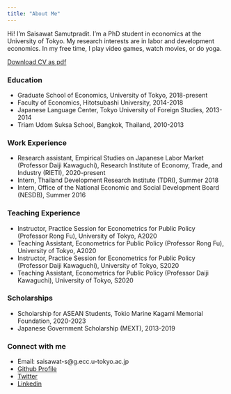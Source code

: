 ```yaml
---
title: "About Me"
---
```


<!-- <div style= "float:right;position: relative; top: 70px;right:200px;width:200px;height:200px;"> -->
<!-- ```{r pressure, echo=FALSE} -->
<!-- knitr::include_graphics("photopic.jpg") -->
<!-- ``` -->
<!-- </div> -->

Hi! I'm Saisawat Samutpradit. I'm a PhD student in economics at the University of Tokyo. My research interests are in labor and development economics. In my free time, I play video games, watch movies, or do yoga.

[Download CV as pdf](https://drive.google.com/file/d/1yf4qag_ra3aC8vGJm_2HwVInD9lXtkRK/view)

### Education 
- Graduate School of Economics, University of Tokyo, 2018-present
- Faculty of Economics, Hitotsubashi University, 2014-2018
- Japanese Language Center, Tokyo University of Foreign Studies, 2013-2014
- Triam Udom Suksa School, Bangkok, Thailand, 2010-2013

### Work Experience
- Research assistant, Empirical Studies on Japanese Labor Market (Professor Daiji Kawaguchi), Research Institute of Economy, Trade, and Industry (RIETI), 2020-present
- Intern, Thailand Development Research Institute (TDRI), Summer 2018
- Intern, Office of the National Economic and Social Development Board (NESDB), Summer 2016

### Teaching Experience
- Instructor, Practice Session for Econometrics for Public Policy (Professor Rong Fu), University of Tokyo, A2020
- Teaching Assistant, Econometrics for Public Policy (Professor Rong Fu), University of Tokyo, A2020
- Instructor, Practice Session for Econometrics for Public Policy (Professor Daiji Kawaguchi), University of Tokyo, S2020
- Teaching Assistant, Econometrics for Public Policy (Professor Daiji Kawaguchi), University of Tokyo, S2020

### Scholarships
- Scholarship for ASEAN Students, Tokio Marine Kagami Memorial Foundation, 2020-2023
- Japanese Government Scholarship (MEXT), 2013-2019

### Connect with me
- Email: saisawat-s@g.ecc.u-tokyo.ac.jp
- [Github Profile](https://github.com/s-saisw)
- [Twitter](https://twitter.com/saisawatSamut)
- [Linkedin](https://www.linkedin.com/in/saisawat-samutpradit-ab64351b7/)